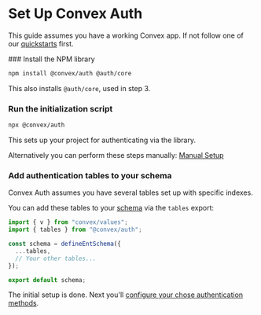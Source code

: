 
# Set Up Convex Auth

This guide assumes you have a working Convex app. If not follow one of our
[quickstarts](https://docs.convex.dev/quickstarts) first.

<Steps>
### Install the NPM library
 
```sh
npm install @convex/auth @auth/core
```

This also installs `@auth/core`, used in step 3.

### Run the initialization script

```sh
npx @convex/auth
```

This sets up your project for authenticating via the library.

Alternatively you can perform these steps manually:
[Manual Setup](/setup/manual)

### Add authentication tables to your schema

Convex Auth assumes you have several tables set up with specific indexes.

You can add these tables to your
[schema](https://docs.convex.dev/database/schemas) via the `tables` export:

```ts filename="convex/schema.ts"
import { v } from "convex/values";
import { tables } from "@convex/auth";

const schema = defineEntSchema({
  ...tables,
  // Your other tables...
});

export default schema;
```

</Steps>

The initial setup is done. Next you'll
[configure your chose authentication methods](/config).
